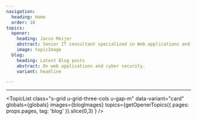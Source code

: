 ```yaml
---
navigation:
  heading: Home
  order: 10
topics:
  opener:
    heading: Jacco Meijer
    abstract: Senior IT consultant specialized in Web applications and cyber security, based in Utrecht, The Netherlands.
    image: topicImage
  blog:
    heading: Latest Blog posts
    abstract: On web applications and cyber security.
    variant: headline

---
```


<Topic
  data-variant="profile"
  globals={globals}
  images={{topicImage}}
  topic={frontmatter.topics.opener}
/>

---

<Topic
  data-variant="profile"
  globals={globals}
  images={{topicImage}}
  topic={frontmatter.topics.blog}
/>

<TopicList
  class="s-grid u-grid-three-cols u-gap-m"
  data-variant="card"
  globals={globals}
  images={blogImages}
  topics={getOpenerTopics({ pages: props.pages, tag: 'blog' }).slice(0,3) }
/>
